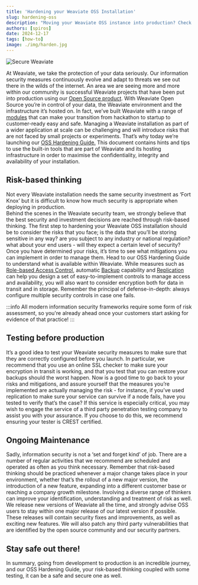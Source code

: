 ```yaml
---
title: 'Hardening your Weaviate OSS Installation'
slug: hardening-oss
description: "Moving your Weaviate OSS instance into production? Check out our handy guide to securing your Weaviate database in the cloud, including all the helpful modules we’ve added to make it as easy as possible to keep your vectors safe."
authors: [spiros]
date: 2024-12-17
tags: [how-to]
image: ./img/harden.jpg
---
```


![Secure Weaviate](./img/harden.jpg)  
  
At Weaviate, we take the protection of your data seriously. Our information security measures continuously evolve and adapt to threats we see out there in the wilds of the internet. 
An area we are seeing more and more within our community is successful Weaviate projects that have been put into production using our [Open Source product](https://github.com/weaviate/weaviate). With Weaviate Open Source you’re in control of your data, the Weaviate environment and the infrastructure it’s hosted on. In fact, we’ve built Weaviate with a range of [modules](https://weaviate.io/developers/weaviate/configuration/modules) that can make your transition from hackathon to startup to customer-ready easy and safe. 
Managing a Weaviate installation as part of a wider application at scale can be challenging and will introduce risks that are not faced by small projects or experiments. That’s why today we’re launching our [OSS Hardening Guide.](/img/site/Security-Checklist.pdf) This document contains hints and tips to use the built-in tools that are part of Weaviate and its hosting infrastructure in order to maximise the confidentiality, integrity and availability of your installation.  

## Risk-based thinking
Not every Weaviate installation needs the same security investment as ‘Fort Knox’ but it is difficult to know how much security is appropriate when deploying in production.   
Behind the scenes in the Weaviate security team, we strongly believe that the best security and investment decisions are reached through risk-based thinking. The first step to hardening your Weaviate OSS installation should be to consider the risks that you face; is the data that you’ll be storing sensitive in any way? are you subject to any industry or national regulation? what about your end users - will they expect a certain level of security? 
Once you have determined your risks, it’s time to see what mitigations you can implement in order to manage them. Head to our OSS Hardening Guide to understand what is available within Weaviate. While measures such as [Role-based Access Control](https://weaviate.io/developers/weaviate/configuration/authorization), automatic [Backup](https://weaviate.io/developers/weaviate/configuration/backups) capability and [Replication](https://weaviate.io/developers/weaviate/configuration/replication) can help you design a set of easy-to-implement controls to manage access and availability, you will also want to consider encryption both for data in transit and in storage. 
Remember the principal of defense-in-depth: always configure multiple security controls in case one fails. 

:::info
All modern information security frameworks require some form of risk assessment, so you're already ahead once your customers start asking for evidence of that practice!
:::

## Testing before production
It’s a good idea to test your Weaviate security measures to make sure that they are correctly configured before you launch. In particular, we recommend that you use an online SSL checker to make sure your encryption in transit is working, and that you test that you can restore your backups should the worst happen. 
Now is a good time to go back to your risks and mitigations, and assure yourself that the measures you’re implemented are actually managing the risk - for instance, if you’ve used replication to make sure your service can survive if a node fails, have you tested to verify that’s the case?
If this service is especially critical, you may wish to engage the service of a third party penetration testing company to assist you with your assurance. If you choose to do this, we recommend ensuring your tester is CREST certified. 

## Ongoing Maintenance
Sadly, information security is not a ‘set and forget kind’ of job. There are a number of regular activities that we recommend are scheduled and operated as often as you think necessary. Remember that risk-based thinking should be practiced whenever a major change takes place in your environment, whether that’s the rollout of a new major version, the introduction of a new feature, expanding into a different customer base or reaching a company growth milestone. Involving a diverse range of thinkers can improve your identification, understanding and treatment of risk as well. 
We release new versions of Weaviate all the time, and strongly advise OSS users to stay within one major release of our latest version if possible. These releases will contain security fixes and improvements, as well as exciting new features. We will also patch any third party vulnerabilities that are identified by the open source community and our security partners.

## Stay safe out there!
In summary, going from development to production is an incredible journey, and our OSS Hardening Guide, your risk-based thinking coupled with some testing, it can be a safe and secure one as well.


<WhatNext />

